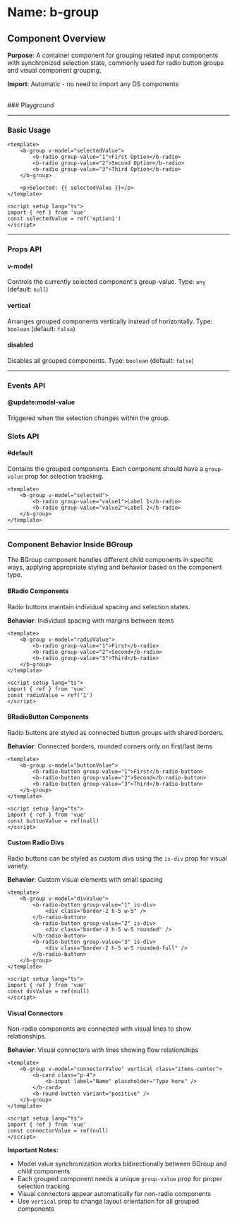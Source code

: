 
<Meta of={BGroup} />

# Name: b-group
## Component Overview

**Purpose**: A container component for grouping related input components with synchronized selection state, commonly used for radio button groups and visual component grouping.

**Import**: Automatic - no need to import any DS components

<br />
### Playground

<Canvas of={BGroup.BRadio} />
<Controls />

---

### Basic Usage

```vue
<template>
    <b-group v-model="selectedValue">
        <b-radio group-value="1">First Option</b-radio>
        <b-radio group-value="2">Second Option</b-radio>
        <b-radio group-value="3">Third Option</b-radio>
    </b-group>
    
    <p>Selected: {{ selectedValue }}</p>
</template>

<script setup lang="ts">
import { ref } from 'vue'
const selectedValue = ref('option1')
</script>
```

<Canvas sourceState="none" of={BGroup.BRadio} />

---

### Props API

#### v-model
Controls the currently selected component's group-value. Type: `any` (default: `null`)

#### vertical
Arranges grouped components vertically instead of horizontally. Type: `boolean` (default: `false`)

<Canvas sourceState="none" of={BGroup.Vertical} />

#### disabled
Disables all grouped components. Type: `boolean` (default: `false`)

<Canvas sourceState="none" of={BGroup.Disabled} />

---

### Events API

#### @update:model-value
Triggered when the selection changes within the group.

### Slots API

#### #default
Contains the grouped components. Each component should have a `group-value` prop for selection tracking.

```vue
<template>
    <b-group v-model="selected">
        <b-radio group-value="value1">Label 1</b-radio>
        <b-radio group-value="value2">Label 2</b-radio>
    </b-group>
</template>
```

---

### Component Behavior Inside BGroup

The BGroup component handles different child components in specific ways, applying appropriate styling and behavior based on the component type.

#### BRadio Components
Radio buttons maintain individual spacing and selection states.

**Behavior**: Individual spacing with margins between items

```vue
<template>
    <b-group v-model="radioValue">
        <b-radio group-value="1">First</b-radio>
        <b-radio group-value="2">Second</b-radio>
        <b-radio group-value="3">Third</b-radio>
    </b-group>
</template>

<script setup lang="ts">
import { ref } from 'vue'
const radioValue = ref('1')
</script>
```

<Canvas sourceState="none" of={BGroup.BRadio} />

#### BRadioButton Components
Radio buttons are styled as connected button groups with shared borders.

**Behavior**: Connected borders, rounded corners only on first/last items

```vue
<template>
    <b-group v-model="buttonValue">
        <b-radio-button group-value="1">First</b-radio-button>
        <b-radio-button group-value="2">Second</b-radio-button>
        <b-radio-button group-value="3">Third</b-radio-button>
    </b-group>
</template>

<script setup lang="ts">
import { ref } from 'vue'
const buttonValue = ref(null)
</script>
```

<Canvas sourceState="none" of={BGroup.BRadioButton} />

#### Custom Radio Divs
Radio buttons can be styled as custom divs using the `is-div` prop for visual variety.

**Behavior**: Custom visual elements with small spacing

```vue
<template>
    <b-group v-model="divValue">
        <b-radio-button group-value="1" is-div>
            <div class="border-2 h-5 w-5" />
        </b-radio-button>
        <b-radio-button group-value="2" is-div>
            <div class="border-2 h-5 w-5 rounded" />
        </b-radio-button>
        <b-radio-button group-value="3" is-div>
            <div class="border-2 h-5 w-5 rounded-full" />
        </b-radio-button>
    </b-group>
</template>

<script setup lang="ts">
import { ref } from 'vue'
const divValue = ref(null)
</script>
```

<Canvas sourceState="none" of={BGroup.BRadioDiv} />

#### Visual Connectors
Non-radio components are connected with visual lines to show relationships.

**Behavior**: Visual connectors with lines showing flow relationships

```vue
<template>
    <b-group v-model="connectorValue" vertical class="items-center">
        <b-card class="p-4">
            <b-input label="Name" placeholder="Type here" />
        </b-card>
        <b-round-button variant="positive" />
    </b-group>
</template>

<script setup lang="ts">
import { ref } from 'vue'
const connectorValue = ref(null)
</script>
```

<Canvas sourceState="none" of={BGroup.BConector} />

**Important Notes:**
- Model value synchronization works bidirectionally between BGroup and child components
- Each grouped component needs a unique `group-value` prop for proper selection tracking
- Visual connectors appear automatically for non-radio components
- Use `vertical` prop to change layout orientation for all grouped components